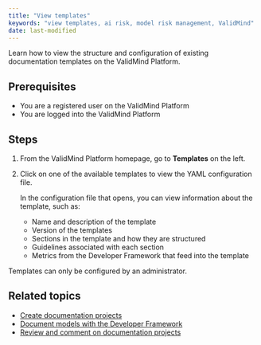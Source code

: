 ```yaml
---
title: "View templates"
keywords: "view templates, ai risk, model risk management, ValidMind"
date: last-modified
---
```


Learn how to view the structure and configuration of existing documentation templates on the ValidMind Platform. 

## Prerequisites

* You are a registered user on the ValidMind Platform
* You are logged into the ValidMind Platform

## Steps

1. From the ValidMind Platform homepage, go to **Templates** on the left.

2. Click on one of the available templates to view the YAML configuration file. 

   In the configuration file that opens, you can view information about the template, such as: 

   - Name and description of the template
   - Version of the templates
   - Sections in the template and how they are structured
   - Guidelines associated with each section 
   - Metrics from the Developer Framework that feed into the template

::: {.column-margin}
::: {.callout-tip}
Templates can only be configured by an administrator. 
:::
:::

<!---
## Troubleshooting

[Include any common issues or errors that may arise during the task and how to resolve them.]
--->

## Related topics

* [Create documentation projects](create-documentation-project.qmd)
* [Document models with the Developer Framework](document-models-with-framework.qmd)
* [Review and comment on documentation projects](review-documentation-project.qmd)
